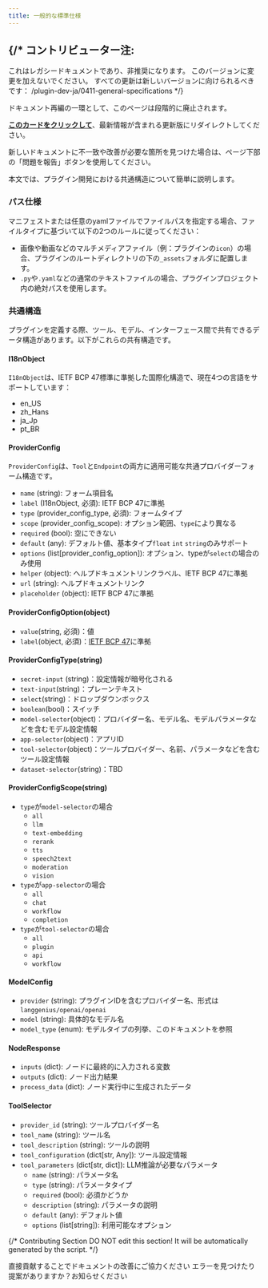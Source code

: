 ```yaml
---
title: 一般的な標準仕様
---
```




{/* 
  コントリビューター注:
  ----------------
  これはレガシードキュメントであり、非推奨になります。
  このバージョンに変更を加えないでください。
  すべての更新は新しいバージョンに向けられるべきです：
  /plugin-dev-ja/0411-general-specifications
*/}

<Card title="このドキュメントはまもなく非推奨になります" icon="circle-exclamation" href="/plugin-dev-ja/0411-general-specifications">
  <p>ドキュメント再編の一環として、このページは段階的に廃止されます。</p>
  
  <p><u><b>このカードをクリックして</b></u>、最新情報が含まれる更新版にリダイレクトしてください。</p>
  
  <p>新しいドキュメントに不一致や改善が必要な箇所を見つけた場合は、ページ下部の「問題を報告」ボタンを使用してください。</p>
</Card>

本文では、プラグイン開発における共通構造について簡単に説明します。

### **パス仕様**

マニフェストまたは任意のyamlファイルでファイルパスを指定する場合、ファイルタイプに基づいて以下の2つのルールに従ってください：

* 画像や動画などのマルチメディアファイル（例：プラグインの`icon`）の場合、プラグインのルートディレクトリの下の`_assets`フォルダに配置します。
* `.py`や`.yaml`などの通常のテキストファイルの場合、プラグインプロジェクト内の絶対パスを使用します。

### **共通構造**

プラグインを定義する際、ツール、モデル、インターフェース間で共有できるデータ構造があります。以下がこれらの共有構造です。

#### **I18nObject**

`I18nObject`は、IETF BCP 47標準に準拠した国際化構造で、現在4つの言語をサポートしています：

* en\_US
* zh\_Hans
* ja\_Jp
* pt\_BR

#### **ProviderConfig**

`ProviderConfig`は、`Tool`と`Endpoint`の両方に適用可能な共通プロバイダーフォーム構造です。

* `name` (string): フォーム項目名
* `label` (I18nObject, 必須): IETF BCP 47に準拠
* `type` (provider\_config\_type, 必須): フォームタイプ
* `scope` (provider\_config\_scope): オプション範囲、`type`により異なる
* `required` (bool): 空にできない
* `default` (any): デフォルト値、基本タイプ`float` `int` `string`のみサポート
* `options` (list\[provider\_config\_option]): オプション、typeが`select`の場合のみ使用
* `helper` (object): ヘルプドキュメントリンクラベル、IETF BCP 47に準拠
* `url` (string): ヘルプドキュメントリンク
* `placeholder` (object): IETF BCP 47に準拠

#### ProviderConfigOption(object)

* `value`(string, 必須)：値
* `label`(object, 必須)：[IETF BCP 47](https://tools.ietf.org/html/bcp47)に準拠

#### ProviderConfigType(string)

* `secret-input` (string)：設定情報が暗号化される
* `text-input`(string)：プレーンテキスト
* `select`(string)：ドロップダウンボックス
* `boolean`(bool)：スイッチ
* `model-selector`(object)：プロバイダー名、モデル名、モデルパラメータなどを含むモデル設定情報
* `app-selector`(object)：アプリID
* `tool-selector`(object)：ツールプロバイダー、名前、パラメータなどを含むツール設定情報
* `dataset-selector`(string)：TBD

#### ProviderConfigScope(string)

* `type`が`model-selector`の場合
  * `all`
  * `llm`
  * `text-embedding`
  * `rerank`
  * `tts`
  * `speech2text`
  * `moderation`
  * `vision`
* `type`が`app-selector`の場合
  * `all`
  * `chat`
  * `workflow`
  * `completion`
* `type`が`tool-selector`の場合
  * `all`
  * `plugin`
  * `api`
  * `workflow`

#### ModelConfig

* `provider` (string): プラグインIDを含むプロバイダー名、形式は`langgenius/openai/openai`
* `model` (string): 具体的なモデル名
* `model_type` (enum): モデルタイプの列挙、このドキュメントを参照

#### NodeResponse

* `inputs` (dict): ノードに最終的に入力される変数
* `outputs` (dict): ノード出力結果
* `process_data` (dict): ノード実行中に生成されたデータ

#### ToolSelector

* `provider_id` (string): ツールプロバイダー名
* `tool_name` (string): ツール名
* `tool_description` (string): ツールの説明
* `tool_configuration` (dict\[str, Any]): ツール設定情報
* `tool_parameters` (dict\[str, dict]): LLM推論が必要なパラメータ
  * `name` (string): パラメータ名
  * `type` (string): パラメータタイプ
  * `required` (bool): 必須かどうか
  * `description` (string): パラメータの説明
  * `default` (any): デフォルト値
  * `options` (list\[string]): 利用可能なオプション

{/*
Contributing Section
DO NOT edit this section!
It will be automatically generated by the script.
*/}

<CardGroup cols="2">
    <Card
        title="このページを編集する"
        icon="pen-to-square"
        href="https://github.com/langgenius/dify-docs/edit/main/ja-jp/plugins/schema-definition/general-specifications.mdx"
    >
        直接貢献することでドキュメントの改善にご協力ください
    </Card>
    <Card
        title="問題を報告する"
        icon="github"
        href="https://github.com/langgenius/dify-docs/issues/new?title=ドキュメントの問題%3A%20al-specificati&body=%23%23%20問題の説明%0A%3C%21--%20発見した問題について簡単に説明してください%20--%3E%0A%0A%23%23%20ページリンク%0Ahttps%3A%2F%2Fgithub.com%2Flanggenius%2Fdify-docs%2Fblob%2Fmain%2Fja-jp/plugins/schema-definition%2Fgeneral-specifications.mdx%0A%0A%23%23%20提案される変更%0A%3C%21--%20特定の変更案がある場合は、ここで説明してください%20--%3E%0A%0A%3C%21--%20ドキュメントの品質向上にご協力いただきありがとうございます！%20--%3E"
    >
        エラーを見つけたり提案がありますか？お知らせください
    </Card>
</CardGroup>
